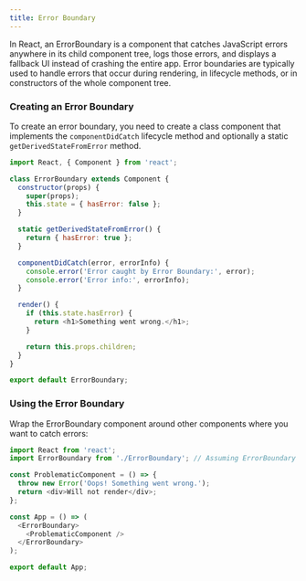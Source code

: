 ```yaml
---
title: Error Boundary
---
```


In React, an ErrorBoundary is a component that catches JavaScript errors anywhere in its child component tree, logs those errors, and displays a fallback UI instead of crashing the entire app. Error boundaries are typically used to handle errors that occur during rendering, in lifecycle methods, or in constructors of the whole component tree.

### Creating an Error Boundary

To create an error boundary, you need to create a class component that implements the `componentDidCatch` lifecycle method and optionally a static `getDerivedStateFromError` method.

```JavaScript
import React, { Component } from 'react';

class ErrorBoundary extends Component {
  constructor(props) {
    super(props);
    this.state = { hasError: false };
  }

  static getDerivedStateFromError() {
    return { hasError: true };
  }

  componentDidCatch(error, errorInfo) {
    console.error('Error caught by Error Boundary:', error);
    console.error('Error info:', errorInfo);
  }

  render() {
    if (this.state.hasError) {
      return <h1>Something went wrong.</h1>;
    }

    return this.props.children;
  }
}

export default ErrorBoundary;
```

### Using the Error Boundary

Wrap the ErrorBoundary component around other components where you want to catch errors:

```JavaScript
import React from 'react';
import ErrorBoundary from './ErrorBoundary'; // Assuming ErrorBoundary is in the same directory

const ProblematicComponent = () => {
  throw new Error('Oops! Something went wrong.');
  return <div>Will not render</div>;
};

const App = () => (
  <ErrorBoundary>
    <ProblematicComponent />
  </ErrorBoundary>
);

export default App;
```
